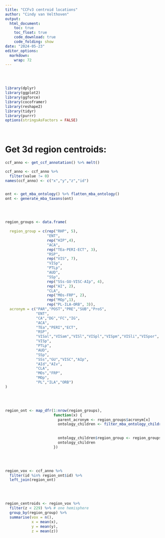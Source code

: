 ```yaml
---
title: "CCFv3 centroid locations"
author: "Cindy van Velthoven"
output:
  html_document:
    toc: true
    toc_float: true
    code_download: true
    code_folding: show
date: "2024-05-23"
editor_options: 
  markdown: 
    wrap: 72
---
```

\
\

```r
library(dplyr)
library(ggplot2)
library(ggforce)
library(cocoframer)
library(reshape2)
library(tidyr)
library(purrr)
options(stringsAsFactors = FALSE)

```
\

# Get 3d region centroids:

```r
ccf_anno <- get_ccf_annotation() %>% melt()

ccf_anno <- ccf_anno %>%
  filter(value != 0)
names(ccf_anno) <- c("x","y","z","id")


ont <- get_mba_ontology() %>% flatten_mba_ontology()
ont <- generate_mba_taxons(ont)

```

\
\

```r
region_groups <- data.frame(
  
  region_group = c(rep("RHP", 5),
                   "ENT",
                   rep("HIP",4),
                   "ACA",
                   rep("TEa-PERI-ECT", 3),
                   "RSP",
                   rep("VIS", 7),
                   "VISp",
                   "PTLp",
                   "AUD",
                   "SSp",
                   rep("SSs-GU-VISC-AIp", 4),
                   rep("AI", 2),
                   "CLA",
                   rep("MOs-FRP", 2),
                   rep("MOp",1),
                   rep("PL-ILA-ORB", 3)),
  acronym = c("PAR","POST","PRE","SUB","ProS",
              "ENT",
              "CA","DG","FC","IG",
              "ACA",
              "TEa","PERI","ECT",
              "RSP",
              "VISal","VISam","VISl","VISpl","VISpm","VISli","VISpor",
              "VISp",
              "PTLp",
              "AUD",
              "SSp",
              "SSs","GU","VISC","AIp",
              "AId","AIv",
              "CLA",
              "MOs","FRP",
              "MOp",
              "PL","ILA","ORB")
)
```
\
\
```r
region_ont <- map_dfr(1:nrow(region_groups),
                      function(x) {
                        parent_acronym <- region_groups$acronym[x]
                        ontology_children <- filter_mba_ontology_children(ont,
                                                                          parent_acronym,
                                                                          include_parent = TRUE)
                        ontology_children$region_group <- region_groups$region_group[x]
                        ontology_children
                      })
```

\
\
```r
region_vox <- ccf_anno %>%
  filter(id %in% region_ont$id) %>%
  left_join(region_ont)
```
\
\

```r
region_centroids <- region_vox %>%
  filter(z < 229) %>% # one hemisphere
  group_by(region_group) %>%
  summarise(vox = n(),
            x = mean(x),
            y = mean(y),
            z = mean(z))
```

